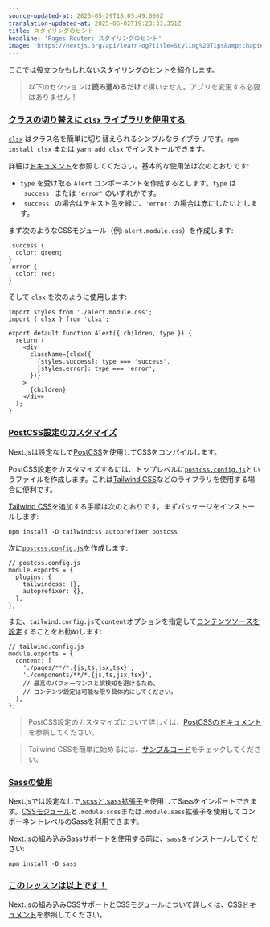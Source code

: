```yaml
---
source-updated-at: 2025-05-29T18:05:49.000Z
translation-updated-at: 2025-06-02T19:23:33.351Z
title: スタイリングのヒント
headline: 'Pages Router: スタイリングのヒント'
image: 'https://nextjs.org/api/learn-og?title=Styling%20Tips&amp;chapter=18'
---
```


ここでは役立つかもしれないスタイリングのヒントを紹介します。

> 以下のセクションは**読み進めるだけ**で構いません。アプリを変更する必要はありません！

### [クラスの切り替えに `clsx` ライブラリを使用する](#using-clsx-library-to-toggle-classes)

[`clsx`](https://www.npmjs.com/package/clsx) はクラス名を簡単に切り替えられるシンプルなライブラリです。`npm install clsx` または `yarn add clsx` でインストールできます。

詳細は[ドキュメント](https://github.com/lukeed/clsx)を参照してください。基本的な使用法は次のとおりです:

*   `type` を受け取る `Alert` コンポーネントを作成するとします。`type` は `'success'` または `'error'` のいずれかです。
*   `'success'` の場合はテキスト色を緑に、`'error'` の場合は赤にしたいとします。

まず次のようなCSSモジュール（例: `alert.module.css`）を作成します:

```
.success {
  color: green;
}
.error {
  color: red;
}
```

そして `clsx` を次のように使用します:

```
import styles from './alert.module.css';
import { clsx } from 'clsx';
 
export default function Alert({ children, type }) {
  return (
    <div
      className={clsx({
        [styles.success]: type === 'success',
        [styles.error]: type === 'error',
      })}
    >
      {children}
    </div>
  );
}
```

### [PostCSS設定のカスタマイズ](#customizing-postcss-config)

Next.jsは設定なしで[PostCSS](https://postcss.org/)を使用してCSSをコンパイルします。

PostCSS設定をカスタマイズするには、トップレベルに[`postcss.config.js`](/docs/advanced-features/customizing-postcss-config#customizing-plugins)というファイルを作成します。これは[Tailwind CSS](https://tailwindcss.com/)などのライブラリを使用する場合に便利です。

[Tailwind CSS](https://tailwindcss.com/)を追加する手順は次のとおりです。まずパッケージをインストールします:

```
npm install -D tailwindcss autoprefixer postcss
```

次に[`postcss.config.js`](/docs/advanced-features/customizing-postcss-config#customizing-plugins)を作成します:

```
// postcss.config.js
module.exports = {
  plugins: {
    tailwindcss: {},
    autoprefixer: {},
  },
};
```

また、`tailwind.config.js`で`content`オプションを指定して[コンテンツソースを設定](https://tailwindcss.com/docs/content-configuration)することをお勧めします:

```
// tailwind.config.js
module.exports = {
  content: [
    './pages/**/*.{js,ts,jsx,tsx}',
    './components/**/*.{js,ts,jsx,tsx}',
    // 最高のパフォーマンスと誤検知を避けるため、
    // コンテンツ設定は可能な限り具体的にしてください。
  ],
};
```

> PostCSS設定のカスタマイズについて詳しくは、[PostCSSのドキュメント](/docs/advanced-features/customizing-postcss-config)を参照してください。

> Tailwind CSSを簡単に始めるには、[サンプルコード](https://github.com/vercel/next.js/tree/canary/examples/with-tailwindcss)をチェックしてください。

### [Sassの使用](#using-sass)

Next.jsでは設定なしで[.scssと.sass拡張子](/docs/basic-features/built-in-css-support#sass-support)を使用してSassをインポートできます。[CSSモジュール](/docs/basic-features/built-in-css-support#adding-component-level-css)と`.module.scss`または`.module.sass`拡張子を使用してコンポーネントレベルのSassを利用できます。

Next.jsの組み込みSassサポートを使用する前に、[`sass`](https://github.com/sass/sass)をインストールしてください:

```
npm install -D sass
```

### [このレッスンは以上です！](#thats-it-for-this-lesson)

Next.jsの組み込みCSSサポートとCSSモジュールについて詳しくは、[CSSドキュメント](/docs/basic-features/built-in-css-support)を参照してください。